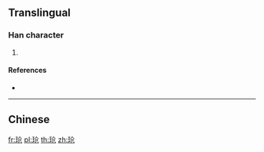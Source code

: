 {{character info/new}}
{{also|瑲}}
==Translingual==

===Han character===
{{Han char|rn=96|rad=玉|as=04|sn=8|four=|canj=MGOSU|ids=⿰𤣩仓}}

# {{defn|Han|sort=玉04}}

====References====
* {{Han ref|kx=0728.211|hdz=21104.140|uh=73B1|ud=29617}}

----

==Chinese==
{{zh-see|瑲}}

[[fr:玱]]
[[pl:玱]]
[[th:玱]]
[[zh:玱]]